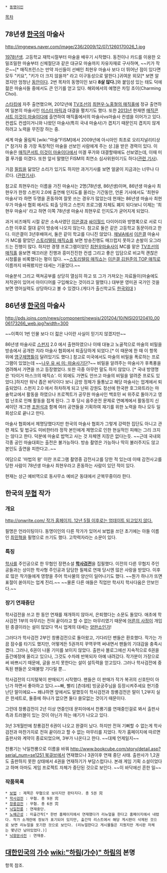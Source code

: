  * [[동명이인]]

[[목차]]
== 78년생 [[한국]]의 마술사 ==
http://imgnews.naver.com/image/236/2009/12/07/1260170026_1.jpg

[[1978년]]생. 고등학교 재학시절부터 마술을 배우기 시작했다. 동전이나 카드를 이용한 오밀조밀한 마술부터 신체절단과 같은 대규모 마술까지 자유자재로 구사하며, ~~키가 작은~~[* 매직프린스는 만약 자신들이 선배인 최현우 마술사 보다 더 뛰어난 점이 있다면 모두 "키요", "키가 더 크지 않을까" 라고 이구동성으로 말한다.]귀여운 외모[* 보면 알겠지만 엄청난 [[동안]]이다. 2번 목차의 동명이인 보다 '''8살 많다.''']와 붙임성 있는 태도 덕에 젊은 마술사들 중에서도 큰 인기를 얻고 있다. 해외에서의 예명은 차밍 초이(Charming Choi). 

[[스타킹]]에 자주 출연했으며, 2012년에 [[TV조선]]의 [[최현우·노홍철의 매직홀]]에 정규 출연하여 일본의 마술사인 [[미스터 마릭]]과 대결을 펼치기도 했다. 또한 [[2013년]] 현재엔 [[매직콘서트 이것이 마술이다]]에 출연하여 매직홀에서의 마술사vs마술사 컨셉을 이어가고 있다. 컨셉도 컨셉이거니와 나왔던 마술사(특히 국내 마술사)가 겹치기 때문인지 겹치지 않게 하려고 노력을 무진장 하는 중. 

세계 마술 올림픽 [wiki:"마술"FISM]에서 2009년에 아시아인 최초로 오리지널리티상[* 참가자 중 가장 독창적인 마술을 선보인 사람에게 주는 상.]을 받은 경력이 있다. 이 마술은 [[매직콘서트 이것이 마술이다]]에서 미겔 푸가와 대결할때에도 선보였는데, 이때 미겔 푸가를 이겼다. 또한 앞서 말했던 FISM의 최연소 심사위원이기도 하다([http://www2.readersnews.com/sub_read.html?uid=35266&section=sc1 관련 기사]).

가끔 [[필립(가면 라이더 더블)|필립]]을 닮았단 소리가 있기도 하지만 과거기사를 보면 얼굴이 지금과는 너무나 다르다. ([http://news.naver.com/main/read.nhn?mode=LSD&mid=sec&sid1=106&oid=108&aid=0000003676 관련기사]).

참고로 최현우라는 이름을 가진 마술사는 2명(78년생, 86년생)이며, 86년생 마술사 최현우가 한창 스펀지 2.0에 출연해 인지도를 올리는 기간동안, 언론 기사에서도 '최현우 마술사'라 하면 두명을 혼동하여 잘못 쓰는 경우가 많았는데 현재는 86년생 마술사 최현우가 마술사 협회 에서도 퇴출 당하고 스펀지 프로그램 자체도 폐지 되다보니 이제는 '최현우 마술사' 라고 하면 이쪽 78년생 마술사 최현우로 인지도가 굳어지게 되었다.

  

과거 비즈매직 시절 같은 소속사였던 [[이은결]]과 [[싸이월드]] 다이어리와 방명록으로 서로 디스한 이후로 절대 같이 방송에 나오지 않는다.  참고로 둘은 같은 고등학교 동문이라고 한다.  이은결이 3년후배여서, 둘은 같이 학교를 다니진 않았다. [[채널A]]에서 [[이은결]] 마술사가 MC를 맡았던 [[스토리텔링 매직쇼]]를 보면 방송진행도 매끄럽지 못하고 손발이 오그라드는 진행이 많다. 하지만 경쟁 프로그램이었던 [[최현우]]마술사이 MC를 맡은 [[TV조선]]의 [[매직홀]] 을보면 매끄러운 진행과 흥미진진한 컨셉 그리고 좋은 입담으로 비교적 괜찮은 시청률을 비록했다는 평이 많다. ~~[[스토리텔링 매직쇼]]는 [[이은결 김원준의 TOP 매직]]로 이름까지 바꿔봤지만 대세는 기울었다.~~


마술분석 그리고 렉쳐공부를 상당히 열심히 하고 또 그가 가져오는 자료들이(마술에도 저작권이 있어서 아이디어를 구입해오는 것이라고 말했다.) 대부분 영미권 국가인 것을 보면 영어실력도 상당하다고 볼 수 있겠다.(게다가 출신학교도 [[한국외대]] )



== 86년생 [[한국]]의 마술사 ==
http://pds.joins.com/news/component/newsis/201204/10/NISI20120410_0006173266_web.jpg?width=300

~~이쪽이 1번 인물 보다 더 젋은 나이란 사실이 믿기지 않겠지만~~

86년생 마술사로 [[스펀지]] 2.0 에서 출현하였으나 이때 대놓고 노골적으로 마술의 비밀을 방송에서 공개한 지라 마술사 협회에서 퇴출당하게 되었다.[* 이 때문에 한 때 이 항목 위에 [[영구제명]][[틀]]이 달려있기도 했다.] 
참고로 미국에서도 마술의 비밀을 폭로하는 프로그램이 있었는데 ~~[[태디어스 브래들리|나우 유 씨 미: 마술사기단]]?~~ 비밀을 알려주는 마술사가 후폭풍을 염려해서 가면을 쓰고 등장했었다. 또한 극중 아무런 말도 하지 않았다. [* 국내 방영명은 '타이거 마스크의 매직쇼'. 이 외에도 가면도 안쓰고 마술의 비밀을 알려준 프로도 있었다.]하지만 워낙 좁은 바닥이다 보니 금방 정체가 들통났고 해당 마술사는 업계에서 퇴출되었다. 스펀지 2.0 에서 하차하게 되고 난뒤 강원도 정선에 한국판 호그와트라는 마술학교에서 활동을 하였으나 프로젝트가 공무원 마술사인 백호민 씨 위주로 돌아가고 영업 난조로 인해 활동을 접게 된다. 그 후 당시 음주운전 문제로 연예계에서 활동정지 신세이던 개그맨 [[조원석]]과 함께 여러 공연들을 기획하여 재기를 위한 노력을 하나 모두 일회성으로 끝나고 만다. 

마술사 협회에서 제명당했다지만 한국의 마술사 협회가 그렇게 강력한 집단도 아니고 관련 제도 및 법규도 미비한터라 정작 본인에게 제명으로 인한 현실적인 피해는 그리 크지는 않다고 한다. 덕분에 마술로 밥먹고 사는 것 자체엔 지장은 없다는듯. ~~근데 국내외 각종 공인 마술대회는 출전은 불가능하다. 방송 촬영은 가능하나 딱히 불러주지도 않고 본인도 출연을 피한다고..~~

여담으로 '마법의 왕' 이란 프로그램 촬영중 감전사고를 당한 적 있는데 이때 감전사고를 당한 사람이 78년생 마술사 최현우라고 혼동하는 사람이 있던 적이 있다.

현재는 상근 예비역으로 동사무소 예비군 동대에서 군복무중이라 한다.
== 한국의 [[무협]] 작가 ==
=== 개요 ===
[[http://onwrite.com/ 작가 홈페이지. 12년 5월 이후로는 업데이트 되고있지 않다.]]

필명은 언라이팅이다. 동명이인의 다른 작가가 있어서 보법을 쓰던 초기에는 아들 이름인 [[최민혁]]을 필명으로 쓰기도 했다. 고학력자라는 소문이 있다.

=== 특징 ===
[[학사]]를 주인공으로 한 무협인 장편소설 '''[[학사검전]]'''을 집필했다. 이전의 다른 무협지 주인공들과는 상이한 학사형 주인공과 담담한 필체로 연재 당시엔 많은 사랑을 받았다. 이후로 많은 작가들에게 영향을 주어 학사물의 양산이 일어나기도 했다. ~~뭔가 하나가 뜨면 표절이 쏟아지는 업계 진리.~~ ~~물론 다른 애들은 직업만 학사지 학사다움은 안보인다.~~

=== 장기 연재중단 ===
학사검전을 쓰고 한 동안 연재를 재개하지 않아서, 은퇴했다는 소문도 돌았다. 애초에 학사검전 1부의 마무리는 전혀 끝이라고 할 수 없는 마무리였기 때문에 [[어른의 사정]]이 개입된 종결이라는 설이 많았다 역시 업계의 대세는 [[양판소]]인가!

그러다가 학사검전 2부인 창룡검전으로 돌아왔고, 기다리던 팬들은 환호했다. 작가는 가끔 잠수를 타기도 했지만, 어떻게든 5권까지 꾸역꾸역 써내면서 팬들의 기대감을 충족시켰다. 그러나, 6권이 나올 기미를 보이지 않았다. 출판사 블로그에선 지속적으로 6권을 출간예정에 올리고 있으나, 그것도 수차례 반복되자 아예 내려갔다. 작가분이 가장으로써 바쁘시기 때문에, 글을 쓰지 못한다는 설이 설득력을 얻고있다. 그러나 학사검전에 중독된 팬들은 오매불망 기다릴 뿐...

학사검전의 디지털북이 판매되기 시작했다. 팬들은 이 판매가 작가 복귀의 신호탄이 아닌가 하면서 좋아하고 있다.~~빠, 빨리 [츤데레] 빙궁궁주님을 등장시켜주세요 현기증 난단 말이에요~~ 왜냐하면 앞에서도 말했듯이 학사검전과 창룡검전은 말이 1,2부지 실은 한세트로, 둘중에 하나가 없으면 둘다 쓸모없는 것이기 때문이다.

그런데 창룡검전이 2년 이상 연중인데 문피아에서 천룡기를 연재중인걸로 봐서 출판사측과 트러블이 있는 것이 아닌가 하는 얘기가 나오고 있다.

3년 3개월만에 창룡검전 6권이 나오고 완결이 났다. 하지만 전혀 기뻐할 수 없는게 학사검전과 마찬가지로 전혀 끝이라고 할 수 없는 마무리를 지었다. 작가 홈페이지에 따르면 출판사와 계약이 종료되었으며, 3부가 나온다고 한다. ~~대체 언제일지~~

천룡기는 낙일천룡으로 이름을 바꿔 [[http://www.bookcube.com/story/detail.asp?serial_num=se1251 북큐브]]에서 연재했으나 3권이후 연재 중단 사태. 출판사가 1,2권도 출판하지 못한 상태에서 4권을 연재하기가 부담스럽다나. 본래 게임 기획 소설이었다고 하며 아마도 게임 프로젝트 자체가 중단된 것으로 보인다. ~~이 바닥에선 흔한 일~~
=== 작품목록 ===
 * [[보법]] : 제목은 무협으로 보이지만 판타지다. 총 5권 完
 * [[학사검전]] : 무협. 총 9권 完
 * [[창룡검전]] : 무협. 총 6권 完
 * [[낙일천룡]] : 연재중단.
 * [[노예근성]] : 미출간작[* 한번 홈페이지에서 연재했다가 리뉴얼을 한다고 홈페이지에서 내렸다. 작가 소개란에 정보가 표기되어 있지만, 출간작 리스트에서 해당 게시판이 삭제된 것으로 보면 리뉴얼을 포기한 것으로 보인다. (리뉴얼한다고 게시물들은 지웠지만 게시판 자체는 몇년간 남아있었다.)]
 * [[낙향문사전]] : 연재중.

== [[대한민국]]의 [[가수]] [[wiki:"하림(가수)" 하림]]의 본명 ==
항목 참조.
